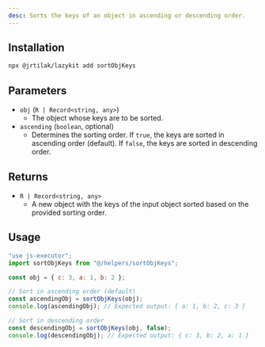 ```yaml
---
desc: Sorts the keys of an object in ascending or descending order.
---
```


<CodePreview methodName="sortObjKeys" />

## Installation

```bash
npx @jrtilak/lazykit add sortObjKeys
```

## Parameters

- `obj` (`R | Record<string, any>`)
  - The object whose keys are to be sorted.
- `ascending` (`boolean`, optional)
  - Determines the sorting order. If `true`, the keys are sorted in ascending order (default). If `false`, the keys are sorted in descending order.

## Returns

- `R | Record<string, any>`
  - A new object with the keys of the input object sorted based on the provided sorting order.

## Usage

```javascript
"use js-executor";
import sortObjKeys from "@/helpers/sortObjKeys";

const obj = { c: 3, a: 1, b: 2 };

// Sort in ascending order (default)
const ascendingObj = sortObjKeys(obj);
console.log(ascendingObj); // Expected output: { a: 1, b: 2, c: 3 }

// Sort in descending order
const descendingObj = sortObjKeys(obj, false);
console.log(descendingObj); // Expected output: { c: 3, b: 2, a: 1 }
```